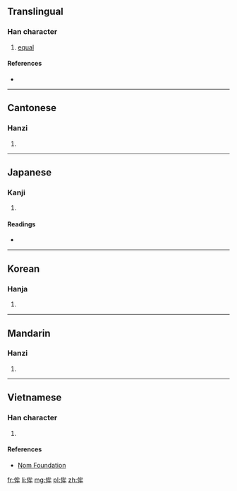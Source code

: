 ==Translingual==

===Han character===
{{Han char|rn=9|rad=人|as=06|sn=8|four=2325<sub>0</sub>|canj=人戈竹手 (OIHQ)|ids=⿰[[亻]][[牟]]}}

# [[equal]]

====References====
* {{Han ref|kx=0102.080|dkj=00597|dj=0216.070|hdz=10154.130|uh=4F94|ud=20372|bh=CBC6|bd=52166}}

----

==Cantonese==

===Hanzi===
{{yue-hanzi|jyut=|y=mau4}}

# {{defn|lang=yue|sort=人06}}

----

==Japanese==

===Kanji===
{{ja-kanji|grade=|rs=人06}}

# {{defn|lang=ja|sort=人06}}

====Readings====
* {{ja-readings|on=[[ぼう]] (bō), [[む]] (mu)|kun=[[ひとしい]] (hitoshii), [[そろう]] (sorou), [[したがう]] (shitagau), [[つとめる]] (tsutomeru), [[とる]] (toru), [[はかる]] (hakaru)}}

----

==Korean==

===Hanja===
{{ko-hanja|hangeul=모|rv=mo|mr=mo}}

# {{defn|lang=ko|sort=人06}}

----

==Mandarin==

===Hanzi===
{{cmn-hanzi|pin=[[móu]] ([[mou2]])|wg=mou<sup>2</sup>}}

# {{defn|lang=cmn|sort=人06}}

----

==Vietnamese==

===Han character===
{{vi-hantu|[[mầu]], [[mâu]]|rs=人06}}

# {{defn|lang=vi|sort=人06}}

====References====
*[http://nomfoundation.org/common/nom_details.php?codepoint=4f94 Nom Foundation]

[[fr:侔]]
[[li:侔]]
[[mg:侔]]
[[pl:侔]]
[[zh:侔]]